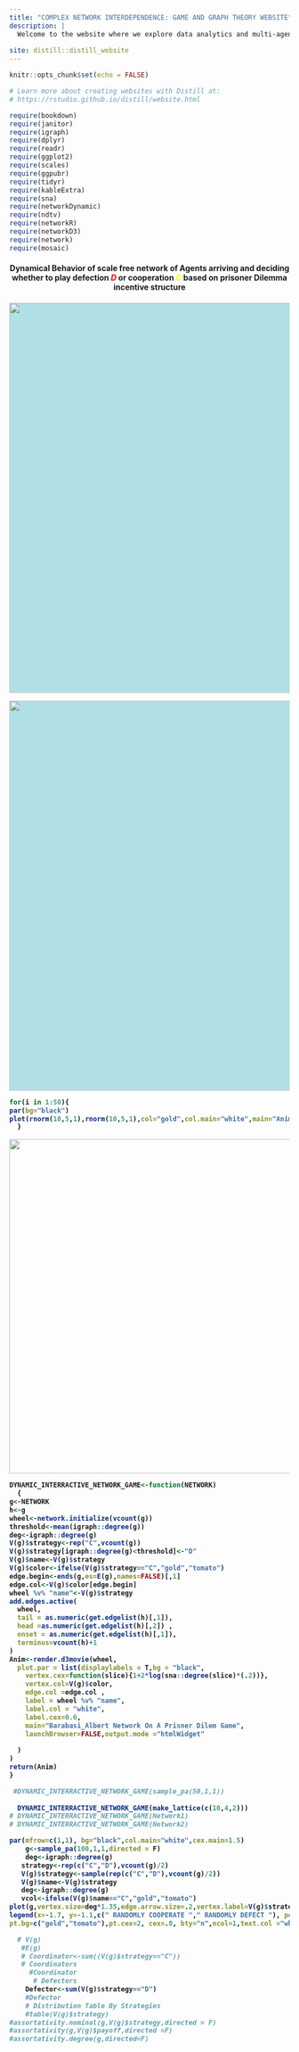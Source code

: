 ```yaml
---
title: "COMPLEX NETWORK INTERDEPENDENCE: GAME AND GRAPH THEORY WEBSITE"
description: |
  Welcome to the website where we explore data analytics and multi-agent complex Interractions via Network representaion based on graph and game theory with R .I hope you enjoy it!
  
site: distill::distill_website
---
```


```r
knitr::opts_chunk$set(echo = FALSE)

# Learn more about creating websites with Distill at:
# https://rstudio.github.io/distill/website.html

```

```r
require(bookdown)
require(janitor)
require(igraph)
require(dplyr)
require(readr)
require(ggplot2)
require(scales)
require(ggpubr)
require(tidyr)
require(kableExtra)
require(sna)
require(networkDynamic)
require(ndtv)
require(networkR)
require(networkD3)
require(network)
require(mosaic)
```

<h4 style="text-align:center;" >Dynamical Behavior of scale free network of Agents arriving and deciding whether to play defection <em style="color:red;">D</em> or cooperation <em style="color:yellow;">C</em> based on prisoner Dilemma incentive structure <h4/>

<img src="~/Desktop/TASKFOLDER/MULTIPLENETDATA/frame.gif" style="background-color:powderblue;color:Tomato;width:700;height=600">

<img src="~/Desktop/TASKFOLDER/MULTIPLENETDATA/R.gif" style="background-color:powderblue;color:Tomato;width:700;height=600;">


```r
for(i in 1:50){
par(bg="black")
plot(rnorm(10,5,1),rnorm(10,5,1),col="gold",col.main="white",main="Animation Hook")
  }
```


 <img src="~/Desktop/COMPLEX_NETWORK_GAME_THEORY_WEBSITE/RLOGOMIKE.gif" width="700" height="600" background-color="powderblue">


```r

DYNAMIC_INTERRACTIVE_NETWORK_GAME<-function(NETWORK)
  {
g<-NETWORK
h<-g
wheel<-network.initialize(vcount(g))
threshold<-mean(igraph::degree(g))
deg<-igraph::degree(g)
V(g)$strategy<-rep("C",vcount(g))
V(g)$strategy[igraph::degree(g)<threshold]<-"D"
V(g)$name<-V(g)$strategy
V(g)$color<-ifelse(V(g)$strategy=="C","gold","tomato")
edge.begin<-ends(g,es=E(g),names=FALSE)[,1]
edge.col<-V(g)$color[edge.begin]
wheel %v% "name"<-V(g)$strategy
add.edges.active(
  wheel,
  tail = as.numeric(get.edgelist(h)[,1]),
  head =as.numeric(get.edgelist(h)[,2]) ,
  onset = as.numeric(get.edgelist(h)[,1]),
  terminus=vcount(h)+1
)
Anim<-render.d3movie(wheel,
  plot.par = list(displaylabels = T,bg = "black",
    vertex.cex=function(slice){1+2*log(sna::degree(slice)*(.2))},
    vertex.col=V(g)$color,
    edge.col =edge.col ,
    label = wheel %v% "name",
    label.col = "white",
    label.cex=0.6,
    main="Barabasi_Albert Network On A Prisner Dilem Game",
    launchBrowser=FALSE,output.mode ="htmlWidget"
    
  )
)
return(Anim)
}

 #DYNAMIC_INTERRACTIVE_NETWORK_GAME(sample_pa(50,1,1))
 
  DYNAMIC_INTERRACTIVE_NETWORK_GAME(make_lattice(c(10,4,2)))
# DYNAMIC_INTERRACTIVE_NETWORK_GAME(Network1)
# DYNAMIC_INTERRACTIVE_NETWORK_GAME(Network2)
```




```r
par(mfrow=c(1,1), bg="black",col.main="white",cex.main=1.5)
    g<-sample_pa(100,1,1,directed = F)
    deg<-igraph::degree(g)
   strategy<-rep(c("C","D"),vcount(g)/2)
   V(g)$strategy<-sample(rep(c("C","D"),vcount(g)/2))
   V(g)$name<-V(g)$strategy
   deg<-igraph::degree(g)
   vcol<-ifelse(V(g)$name=="C","gold","tomato")
plot(g,vertex.size=deg*1.35,edge.arrow.size=.2,vertex.label=V(g)$strategy,main="Barabasi-Alber Scale-Free Network where Node is sized by degree with Randomly assigned 50% Node Coordinators and 50% Node Defectors",vertex.label.cex=1.2,vertex.color=vcol,layout=layout_with_kk(g))
legend(x=-1.7, y=-1.1,c(" RANDOMLY COOPERATE "," RANDOMLY DEFECT "), pch=21 ,col= "#777777" , 
pt.bg=c("gold","tomato"),pt.cex=2, cex=.8, bty="n",ncol=1,text.col ="white",text.font =3 )

  # V(g)
   #E(g)
   # Coordinator<-sum((V(g)$strategy=="C"))
   # Coordinators
     #Coordinator
      # Defectors
    Defector<-sum(V(g)$strategy=="D")
    #Defector
    # Distribution Table By Strategies
    #table(V(g)$strategy)
#assortativity.nominal(g,V(g)$strategy,directed = F)
#assortativity(g,V(g)$payoff,directed =F)
#assortativity.degree(g,directed=F)
  
```